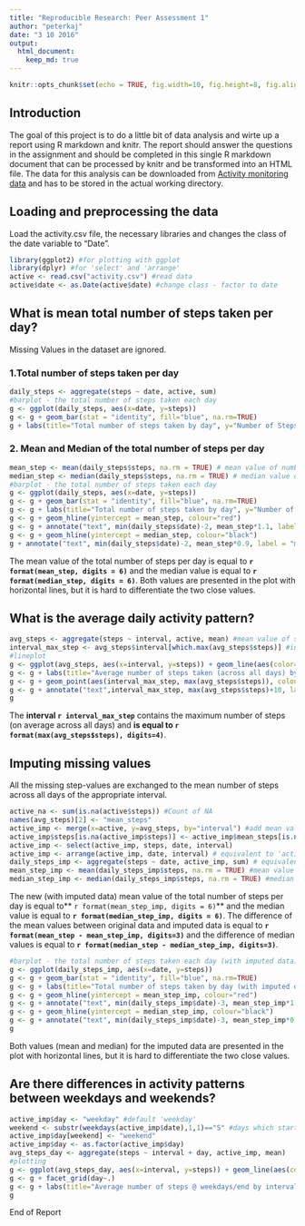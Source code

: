 ```yaml
---
title: "Reproducible Research: Peer Assessment 1"
author: "peterkaj"
date: "3 10 2016"
output: 
  html_document:
    keep_md: true
---
```


```r
knitr::opts_chunk$set(echo = TRUE, fig.width=10, fig.height=8, fig.align = "center")
```

## Introduction

The goal of this project is to do a little bit of data analysis and wirte up a report using R markdown and knitr. The report should answer the questions in the assignment and should be completed in this single R markdown document that can be processed by knitr and be transformed into an HTML file.
The data for this analysis can be downloaded from [Activity monitoring data](https://d396qusza40orc.cloudfront.net/repdata%2Fdata%2Factivity.zip) and has to be stored in the actual working directory.


## Loading and preprocessing the data

Load the activity.csv file, the necessary libraries and changes the class of the date variable to "Date".

```r
library(ggplot2) #for plotting with ggplot
library(dplyr) #for 'select' and 'arrange'
active <- read.csv("activity.csv") #read data
active$date <- as.Date(active$date) #change class - factor to date
```


## What is mean total number of steps taken per day?
Missing Values in the dataset are ignored.

### 1.Total number of steps taken per day
```r
daily_steps <- aggregate(steps ~ date, active, sum)
#barplot - the total number of steps taken each day
g <- ggplot(daily_steps, aes(x=date, y=steps))
g <- g + geom_bar(stat = "identity", fill="blue", na.rm=TRUE)
g + labs(title="Total number of steps taken by day", y="Number of Steps", x="Date")
```

### 2. Mean and Median of the total number of steps per day

```r
mean_step <- mean(daily_steps$steps, na.rm = TRUE) # mean value of number of steps (with original data)
median_step <- median(daily_steps$steps, na.rm = TRUE) # median value of number of steps (with original data)
#barplot - the total number of steps taken each day
g <- ggplot(daily_steps, aes(x=date, y=steps))
g <- g + geom_bar(stat = "identity", fill="blue", na.rm=TRUE)
g <- g + labs(title="Total number of steps taken by day", y="Number of Steps", x="Date")
g <- g + geom_hline(yintercept = mean_step, colour="red")
g <- g + annotate("text", min(daily_steps$date)-2, mean_step*1.1, label = "mean", color="red")
g <- g + geom_hline(yintercept = median_step, colour="black")
g + annotate("text", min(daily_steps$date)-2, mean_step*0.9, label = "median", color="black")
```

The mean value of the total number of steps per day is equal to **`r format(mean_step, digits = 6)`** and the median value is equal to **`r format(median_step, digits = 6)`**. Both values are presented in the plot with horizontal lines, but it is hard to differentiate the two close values.



## What is the average daily activity pattern?

```r
avg_steps <- aggregate(steps ~ interval, active, mean) #mean value of steps across days for every interval
interval_max_step <- avg_steps$interval[which.max(avg_steps$steps)] #intervall with maximum number of steps
#lineplot
g <- ggplot(avg_steps, aes(x=interval, y=steps)) + geom_line(aes(color=steps), size=1) 
g <- g + labs(title="Average number of steps taken (across all days) by the 5min intervals of a day", x="intervals of a day", y="Number of Steps")
g <- g + geom_point(aes(interval_max_step, max(avg_steps$steps)), colour="red", shape=4) 
g <- g + annotate("text",interval_max_step, max(avg_steps$steps)+10, label = paste("Maximum number of average steps at interval ", interval_max_step), color="red")
g
```

The **interval `r interval_max_step`** contains the maximum number of steps (on average across all days) and **is equal to `r format(max(avg_steps$steps), digits=4)`**.


## Imputing missing values

All the missing step-values are exchanged to the mean number of steps across all days of the appropriate interval.

```r
active_na <- sum(is.na(active$steps)) #Count of NA
names(avg_steps)[2] <- "mean_steps"
active_imp <- merge(x=active, y=avg_steps, by="interval") #add mean values of steps across all days per interval
active_imp$steps[is.na(active_imp$steps)] <- active_imp$mean_steps[is.na(active_imp$steps)] # impute the values
active_imp <- select(active_imp, steps, date, interval)
active_imp <- arrange(active_imp, date, interval) # equivalent to 'active', but with imputed data
daily_steps_imp <- aggregate(steps ~ date, active_imp, sum) # equivalent to 'daily_steps' but with imputed data
mean_step_imp <- mean(daily_steps_imp$steps, na.rm = TRUE) #mean value with imputed data
median_step_imp <- median(daily_steps_imp$steps, na.rm = TRUE) #median value with imputed data
```



The new (with imputed data) mean value of the total number of steps per day is equal to** `r format(mean_step_imp, digits = 6)`** and the median value is equal to **`r format(median_step_imp, digits = 6)`**. The difference of the mean values between original data and imputed data is equal to **`r format(mean_step - mean_step_imp, digits=3)`** and the difference of median values is equal to **`r format(median_step - median_step_imp, digits=3)`**.



```r
#barplot - the total number of steps taken each day (with imputed data)
g <- ggplot(daily_steps_imp, aes(x=date, y=steps))
g <- g + geom_bar(stat = "identity", fill="blue", na.rm=TRUE)
g <- g + labs(title="Total number of steps taken by day (with imputed data)", y="Number of Steps", x="Date")
g <- g + geom_hline(yintercept = mean_step_imp, colour="red")
g <- g + annotate("text", min(daily_steps_imp$date)-3, mean_step_imp*1.1, label = "mean", color="red")
g <- g + geom_hline(yintercept = median_step_imp, colour="black")
g <- g + annotate("text", min(daily_steps_imp$date)-3, mean_step_imp*0.9, label = "median", color="black")
g
```

Both values (mean and median) for the imputed data are presented in the plot with horizontal lines, but it is hard to differentiate the two close values.

## Are there differences in activity patterns between weekdays and weekends?


```r
active_imp$day <- "weekday" #default 'weekday'
weekend <- substr(weekdays(active_imp$date),1,1)=="S" #days which starts with 'S' (Saturday and Sunday) is weekend
active_imp$day[weekend] <- "weekend"
active_imp$day <- as.factor(active_imp$day)
avg_steps_day <- aggregate(steps ~ interval + day, active_imp, mean)
#plotting
g <- ggplot(avg_steps_day, aes(x=interval, y=steps)) + geom_line(aes(color=steps), size=0.8)
g <- g + facet_grid(day~.)
g <- g + labs(title="Average number of steps @ weekdays/end by intervals of a day", x="Intervals of a day", y="Number of steps")
g
```


End of Report
